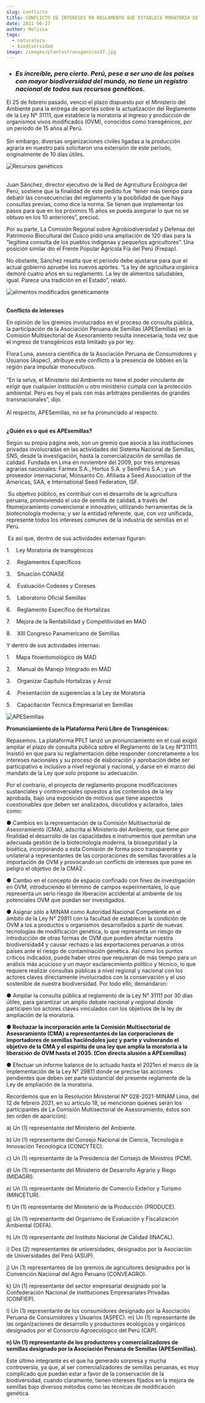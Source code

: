 ```yaml
---
slug: conflicto
title: CONFLICTO DE INTERESES EN REGLAMENTO QUE ESTABLECE MORATORIA DE OVM
date: 2021-06-27
author: Melissa
tags:
  - naturaleza
  - biodiversidad
image: /images/plantastransgenicos57.jpg
---
```

* ### ***Es increíble, pero cierto. Perú, pese a ser uno de los países con mayor biodiversidad del mundo, no tiene un registro nacional de todos sus recursos genéticos.***

El 25 de febrero pasado, venció el plazo dispuesto por el Ministerio del Ambiente para la entrega de aportes sobre la actualización del Reglamento de la Ley Nº 31111, que establece la moratoria al ingreso y producción de organismos vivos modificados (OVM), conocidos como transgénicos, por un período de 15 años al Perú.\
\
Sin embargo, diversas organizaciones civiles ligadas a la producción agraria en nuestro país solicitaron una extensión de este periodo, originalmente de 10 días útiles.

![Recursos genéticos](/images/plantastransgenicos57.jpg "Recursos genéticos")

\
Juan Sánchez, director ejecutivo de la Red de Agricultura Ecológica del Perú, sostiene que la finalidad de este pedido fue “tener más tiempo para debatir las consecuencias del reglamento y la posibilidad de que haya consultas previas, como dice la norma. Se tienen que implementar los pasos para que en los próximos 15 años se pueda asegurar lo que no se obtuvo en los 10 anteriores”, precisó.

Por su parte, La Comisión Regional sobre Agrobiodiversidad y Defensa del Patrimonio Biocultural del Cusco pidió una ampliación de 120 días para la “legítima consulta de los pueblos indígenas y pequeños agricultores”. Una posición similar dio el Frente Popular Agrícola Fía del Perú (Frepap).

No obstante, Sánchez resalta que el periodo debe ajustarse para que el actual gobierno apruebe los nuevos aportes. “La ley de agricultura orgánica demoró cuatro años en su reglamento. La ley de alimentos saludables, igual. Parece una tradición en el Estado”, relató.



![alimentos modificados genéticamente](/images/maiz.png "Alimentos modificados genéticamente")

\
**Conflicto de intereses**

En opinión de los gremios involucrados en el proceso de consulta pública, la participación de la Asociación Peruana de Semillas (APESemillas) en la Comisión Multisectorial de Asesoramiento resulta innecesaria, toda vez que el ingreso de transgénicos está limitado ya por ley.

Flora Luna, asesora científica de la Asociación Peruana de Consumidores y Usuarios (Aspec), atribuye este conflicto a la presencia de lobbies en la región para impulsar monocultivos.\
\
“En la selva, el Ministerio del Ambiente no tiene el poder vinculante de exigir que cualquier institución u otro ministerio cumpla con la protección ambiental. Perú es hoy el país con más arbitrajes pendientes de grandes transnacionales”, dijo.\
\
Al respecto, APESemillas, no se ha pronunciado al respecto.

\
**¿Quién es o qué es APEsemillas?**

Según su propia página web, son un gremio que asocia a las instituciones privadas involucradas en las actividades del Sistema Nacional de Semillas, SNS, desde la investigación, hasta la comercialización de semillas de calidad. Fundada en Lima en noviembre del 2009, por tres empresas agrarias nacionales: Farmex S.A., Hortus S.A. y SemPerú S.A.; y un proveedor internacional, Monsanto Co. Afiliada a Seed Association of the Americas, SAA, e International Seed Federation, ISF.

 Su objetivo público, es contribuir con el desarrollo de la agricultura peruana, promoviendo el uso de semilla de calidad, a través del fitomejoramiento convencional e innovativo, utilizando herramientas de la biotecnología moderna; y ser la entidad referente, que, con voz unificada, represente todos los intereses comunes de la industria de semillas en el Perú.

 Es así que, dentro de sus actividades externas figuran:

1.    Ley Moratoria de transgénicos

2.    Reglamentos Específicos

3.    Situación CONASE

4.    Evaluación Codeses y Coreses

5.    Laboratorio Oficial Semillas

6.    Reglamento Específico de Hortalizas

7.    Mejora de la Rentabilidad y Competitividad en MAD

8.    XIII Congreso Panamericano de Semillas

Y dentro de sus actividades internas:

1.    Mapa fitoentomológico de MAD

2.    Manual de Manejo Integrado en MAD

3.    Organizar Capítulo Hortalizas y Arroz

4.    Presentación de sugerencias a la Ley de Moratoria

5.    Capacitación Técnica Empresarial en Semillas

![APESemillas](/images/apesemillas.jpg "APESemillas")

**Pronunciamiento de la Plataforma Perú Libre de Transgénicos:**

Repasemos. La plataforma PPLT lanzó un pronunciamiento en el cual exigió ampliar el plazo de consulta pública sobre el Reglamento de la Ley N°311111. Insistió en que para su reglamentación debe responder concretamente a los intereses nacionales y su proceso de elaboración y aprobación debe ser participativo e inclusivo a nivel regional y nacional, y darse en el marco del mandato de la Ley que solo propone su adecuación.

Por el contrario, el proyecto de reglamento propone modificaciones sustanciales y controversiales opuestos a los contenidos de la ley aprobada, bajo una exposición de motivos que tiene aspectos cuestionables que deben ser analizados, discutidos y aclarados, tales como:

● Cambios en la representación de la Comisión Multisectorial de Asesoramiento (CMA), adscrita al Ministerio del Ambiente, que tiene por finalidad el desarrollo de las capacidades e instrumentos que permitan una adecuada gestión de la biotecnología moderna, la bioseguridad y la bioética, incorporando a esta Comisión de forma poco transparente y unilateral a representantes de las corporaciones de semillas favorables a la importación de OVM y provocando un conflicto de intereses que pone en peligro el objetivo de la CMA2 .

● Cambio en el concepto de espacio confinado con fines de investigación en OVM, introduciendo el término de campos experimentales, lo que representa un serio riesgo de liberación accidental al ambiente de los potenciales OVM que puedan ser investigados.

● Asignar sólo a MINAM como Autoridad Nacional Competente en el ámbito de la Ley N° 29811 con la facultad de establecer la condición de OVM a los a productos u organismos desarrollados a partir de nuevas tecnologías de modificación genética, lo que representa un riesgo de introducción de otras formas de OVM que pueden afectar nuestra biodiversidad4 y causar rechazo a las exportaciones peruanas a otros países ante el riesgo de contaminación genética. Así como los puntos críticos indicados, puede haber otros que requieran de más tiempo para un análisis más acucioso y un mayor esclarecimiento político y técnico, lo que requiere realizar consultas públicas a nivel regional y nacional con los actores claves directamente involucrados con la conservación y el uso sostenible de nuestra biodiversidad. Por todo ello, demandaron:

● Ampliar la consulta pública al reglamento de la Ley N° 31111 por 30 días útiles, para garantizar un amplio debate nacional y regional donde participen los actores claves vinculados con los objetivos de la ley de ampliación de la moratoria.

**● Rechazar la incorporación ante la Comisión Multisectorial de Asesoramiento (CMA) a representantes de las corporaciones de importadores de semillas haciéndoles juez y parte y vulnerando el objetivo de la CMA y el espíritu de una ley que amplía la moratoria a la liberación de OVM hasta el 2035. (Con directa alusión a APEsemillas)**

● Efectuar un informe balance de lo actuado hasta el 2021en el marco de la implementación de la Ley N° 29811 donde se precise las acciones pendientes que deben ser parte sustancial del presente reglamente de la Ley de ampliación de la moratoria.

Recordemos que en la Resolución Ministerial Nº 028-2021-MINAM Lima, del 12 de febrero 2021, en su artículo 18, se mencionan quienes serán los participantes de La Comisión Multisectorial de Asesoramiento, éstos son (en orden de aparición):

a) Un (1) representante del Ministerio del Ambiente.

b) Un (1) representante del Consejo Nacional de Ciencia, Tecnología e Innovación Tecnológica (CONCYTEC).

c) Un (1) representante de la Presidencia del Consejo de Ministros (PCM).

d) Un (1) representante del Ministerio de Desarrollo Agrario y Riego (MIDAGRI).

e) Un (1) representante del Ministerio de Comercio Exterior y Turismo (MINCETUR).

f) Un (1) representante del Ministerio de la Producción (PRODUCE).

g) Un (1) representante del Organismo de Evaluación y Fiscalización Ambiental (OEFA).

h) Un (1) representante del Instituto Nacional de Calidad (INACAL).

i) Dos (2) representantes de universidades, designados por la Asociación de Universidades del Perú (ASUP).

j) Un (1) representantes de los gremios de agricultores designados por la Convención Nacional del Agro Peruano (CONVEAGRO).

k) Un (1) representante del sector empresarial designado por la Confederación Nacional de Instituciones Empresariales Privadas (CONFIEP).

l) Un (1) representante de los consumidores designado por la Asociación Peruana de Consumidores y Usuarios (ASPEC). m) Un (1) representante de las organizaciones de desarrollo y productores ecológicos y orgánicos designados por el Consorcio Agroecológico del Perú (CAP). 

**n) Un (1) representante de los productores y comercializadores de semillas designado por la Asociación Peruana de Semillas (APESemillas).**

Este último integrante es el que ha generado sorpresa y mucha controversia, ya que, al ser comercializadores de semillas peruanas, es muy complicado que puedan estar a favor de la conservación de la biodiversidad, cuando claramente, tienen intereses fijados en la mejora de semillas bajo diversos métodos como las técnicas de modificación genética.